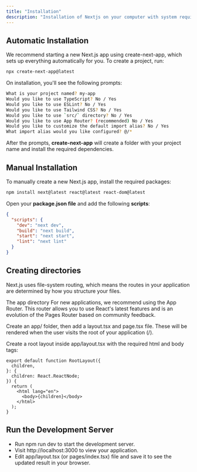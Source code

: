 ```yaml
---
title: "Installation"
description: "Installation of Nextjs on your computer with system requirements"
---
```


## Automatic Installation

We recommend starting a new Next.js app using create-next-app, which sets up everything automatically for you. To create a project, run:

```bash
npx create-next-app@latest
```

On installation, you'll see the following prompts:

```bash showLineNumbers  {2}
What is your project named? my-app
Would you like to use TypeScript? No / Yes
Would you like to use ESLint? No / Yes
Would you like to use Tailwind CSS? No / Yes
Would you like to use `src/` directory? No / Yes
Would you like to use App Router? (recommended) No / Yes
Would you like to customize the default import alias? No / Yes
What import alias would you like configured? @/*
```

After the prompts, **create-next-app** will create a folder with your project name and install the required dependencies.

## Manual Installation

To manually create a new Next.js app, install the required packages:

```bash
npm install next@latest react@latest react-dom@latest
```

Open your **package.json file** and add the following **scripts**:

```json showLineNumbers
{
  "scripts": {
    "dev": "next dev",
    "build": "next build",
    "start": "next start",
    "lint": "next lint"
  }
}
```

## Creating directories

Next.js uses file-system routing, which means the routes in your application are determined by how you structure your files.

The app directory
For new applications, we recommend using the App Router. This router allows you to use React's latest features and is an evolution of the Pages Router based on community feedback.

Create an app/ folder, then add a layout.tsx and page.tsx file. These will be rendered when the user visits the root of your application (/).

Create a root layout inside <Highlight>app/layout.tsx</Highlight> with the required <Tag>html</Tag> and <Tag>body</Tag> tags:

```tsx showLineNumbers
export default function RootLayout({
  children,
}: {
  children: React.ReactNode;
}) {
  return (
    <html lang="en">
      <body>{children}</body>
    </html>
  );
}
```

## Run the Development Server

- Run npm run dev to start the development server.
- Visit http://localhost:3000 to view your application.
- Edit app/layout.tsx (or pages/index.tsx) file and save it to see the updated result in your browser.

